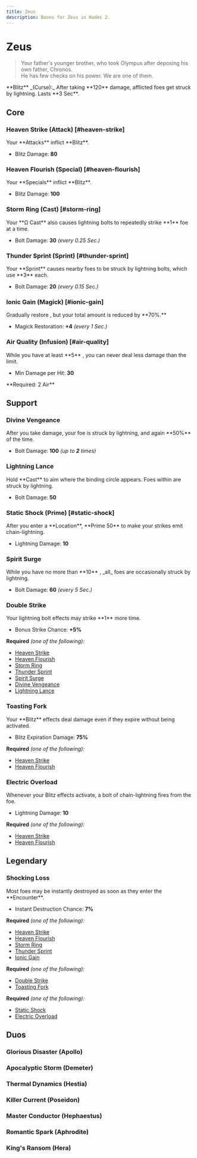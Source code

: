 ```yaml
---
title: Zeus
description: Boons for Zeus in Hades 2.
---
```




# Zeus

> Your father's younger brother, who took Olympus after deposing his own father,
> Chronos.\
> He has few checks on his power. We are one of them.

<Boon className="mt-4">
  **Blitz** _(Curse):_ After taking **120** damage, afflicted foes get struck by
  lightning. Lasts **3 Sec**.
</Boon>

## Core

### Heaven Strike (Attack) [#heaven-strike]

<Boon element="air">
Your **Attacks** inflict **Blitz**.

- Blitz Damage: **80**

</Boon>

### Heaven Flourish (Special) [#heaven-flourish]

<Boon element="air">
Your **Specials** inflict **Blitz**.

- Blitz Damage: **100**

</Boon>

### Storm Ring (Cast) [#storm-ring]

<Boon element="air">
Your **Ω Cast** also causes lightning bolts to repeatedly strike **1** foe at a time.

- Bolt Damage: **30** _(every 0.25 Sec.)_

</Boon>

### Thunder Sprint (Sprint) [#thunder-sprint]

<Boon element="air">
Your **Sprint** causes nearby foes to be struck by lightning bolts, which use **3** <IconMagick /> each.

- Bolt Damage: **20** _(every 0.15 Sec.)_

</Boon>

### Ionic Gain (Magick) [#ionic-gain]

<Boon element="air">
Gradually restore <IconMagick />, but your total amount is reduced by **70%.**

- Magick Restoration: **+4** _(every 1 Sec.)_

</Boon>

### Air Quality (Infusion) [#air-quality]

<Boon>
While you have at least **5** <IconAir />, you can never deal less damage than the limit.

- Min Damage per Hit: **30**

</Boon>
**Required: 2 Air**

## Support

### Divine Vengeance

<Boon element="air">
After you take damage, your foe is struck by lightning, and again **50%** of the time.

- Bolt Damage: **100** _(up to **2** times)_

</Boon>

### Lightning Lance

<Boon element="air">
Hold **Cast** to aim where the binding circle appears. Foes within are struck by lightning.

- Bolt Damage: **50**

</Boon>

### Static Shock (Prime) [#static-shock]

<Boon element="air">
After you enter a **Location**, **Prime 50** <IconMagick /> to make your strikes emit chain-lightning.

- Lightning Damage: **10**

</Boon>

### Spirit Surge

<Boon element="air">
While you have no more than **10** <IconMagick />, _all_ foes are occasionally struck by lightning.

- Bolt Damage: **60** _(every 5 Sec.)_

</Boon>

### Double Strike

<Boon element="air">
Your lightning bolt effects may strike **1** more time.

- Bonus Strike Chance: **+5%**

</Boon>

**Required** _(one of the following):_

- [Heaven Strike](#heaven-strike)
- [Heaven Flourish](#heaven-flourish)
- [Storm Ring](#storm-ring)
- [Thunder Sprint](#thunder-sprint)
- [Spirit Surge](#spirit-surge)
- [Divine Vengeance](#divine-vengeance)
- [Lightning Lance](#lightning-lance)

### Toasting Fork

<Boon element="air">
Your **Blitz** effects deal damage even if they expire without being activated.

- Blitz Expiration Damage: **75%**

</Boon>

**Required** _(one of the following):_

- [Heaven Strike](#heaven-strike)
- [Heaven Flourish](#heaven-flourish)

### Electric Overload

<Boon element="air">
Whenever your Blitz effects activate, a bolt of chain-lightning fires from the foe.

- Lightning Damage: **10**

</Boon>

**Required** _(one of the following):_

- [Heaven Strike](#heaven-strike)
- [Heaven Flourish](#heaven-flourish)

## <TextHighlight type="legendary">Legendary</TextHighlight>

### <TextHighlight type="legendary">Shocking Loss</TextHighlight>

<Boon element="air">
Most foes may be instantly destroyed as soon as they enter the **Encounter**.

- Instant Destruction Chance: **7%**

</Boon>

**Required** _(one of the following):_

- [Heaven Strike](#heaven-strike)
- [Heaven Flourish](#heaven-flourish)
- [Storm Ring](#storm-ring)
- [Thunder Sprint](#thunder-sprint)
- [Ionic Gain](#ionic-gain)

**Required** _(one of the following):_

- [Double Strike](#double-strike)
- [Toasting Fork](#toasting-fork)

**Required** _(one of the following):_

- [Static Shock](#static-shock)
- [Electric Overload](#electric-overload)

## <TextHighlight type="duo">Duos</TextHighlight>

### <TextHighlight type="duo">Glorious Disaster</TextHighlight> (Apollo)

<GloriousDisaster />

### <TextHighlight type="duo">Apocalyptic Storm</TextHighlight> (Demeter)

<ApocalypticStorm />

### <TextHighlight type="duo">Thermal Dynamics</TextHighlight> (Hestia)

<ThermalDynamics />

### <TextHighlight type="duo">Killer Current</TextHighlight> (Poseidon)

<KillerCurrent />

### <TextHighlight type="duo">Master Conductor</TextHighlight> (Hephaestus)

<MasterConductor />

### <TextHighlight type="duo">Romantic Spark</TextHighlight> (Aphrodite)

<RomanticSpark />

### <TextHighlight type="duo">King's Ransom</TextHighlight> (Hera)

<KingsRansom />
